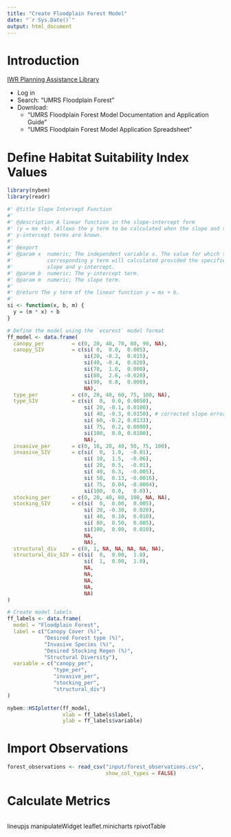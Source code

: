 ```yaml
---
title: "Create Floodplain Forest Model"
date: "`r Sys.Date()`"
output: html_document
---
```


# Introduction

[IWR Planning Assistance Library](https://ecolibrary.planusace.us/)

  -  Log in
  -  Search: "UMRS Floodplain Forest"
  -  Download: 
      -  "UMRS Floodplain Forest Model Documentation and Application Guide"
      -  "UMRS Floodplain Forest Model Application Spreadsheet"

# Define Habitat Suitability Index Values
```r
library(nybem)
library(readr)
```

```r
#' @title Slope Intercept Function
#'
#' @description A linear function in the slope-intercept form 
#' (y = mx +b). Allows the y term to be calculated when the slope and the 
#' y-intercept terms are known. 
#'
#' @export
#' @param x  numeric; The independent variable x. The value for which the 
#'           corresponding y term will calculated provided the specified 
#'           slope and y-intercept.
#' @param b  numeric; The y-intercept term. 
#' @param m  numeric; The slope term. 
#' 
#' @return The y term of the linear function y = mx + b.
#'
si <- function(x, b, m) {
  y = (m * x) + b
}
```

```r
# Define the model using the `ecorest` model format
ff_model <- data.frame(
  canopy_per         = c(0, 20, 40, 70, 80, 90, NA),
  canopy_SIV         = c(si( 0,  0.0,  0.005),
                         si(20, -0.2,  0.015),
                         si(40, -0.4,  0.020),
                         si(70,  1.0,  0.000),
                         si(80,  2.6, -0.020),
                         si(90,  0.8,  0.000),
                         NA),
  type_per           = c(0, 20, 40, 60, 75, 100, NA),
  type_SIV           = c(si(  0,  0.0, 0.0050),
                         si( 20, -0.1, 0.0100),
                         si( 40, -0.3, 0.0150), # corrected slope error
                         si( 60, -0.2, 0.0133),
                         si( 75,  0.2, 0.0080),
                         si(100,  0.0, 0.0100),
                         NA),
  invasive_per       = c(0, 10, 20, 40, 50, 75, 100),
  invasive_SIV       = c(si(  0,  1.0,  -0.01),
                         si( 10,  1.5,  -0.06),
                         si( 20,  0.5,  -0.01),
                         si( 40,  0.3,  -0.005),
                         si( 50,  0.13, -0.0016),
                         si( 75,  0.04, -0.0004),
                         si(100,  0.0,   0.0)),
  stocking_per       = c(0, 20, 40, 80, 100, NA, NA),
  stocking_SIV       = c(si(  0,  0.00,  0.005),
                         si( 20, -0.30,  0.020),
                         si( 40,  0.10,  0.010),
                         si( 80,  0.50,  0.005),
                         si(100,  0.00,  0.010),
                         NA,
                         NA),
  structural_div     = c(0, 1, NA, NA, NA, NA, NA),
  structural_div_SIV = c(si(  0,  0.00,  1.0),
                         si(  1,  0.00,  1.0),
                         NA,
                         NA,
                         NA,
                         NA,
                         NA)
)

# Create model labels
ff_labels <- data.frame(
  model = "Floodplain Forest",
  label = c("Canopy Cover (%)", 
            "Desired Forest type (%)", 
            "Invasive Species (%)", 
            "Desired Stocking Regen (%)",
            "Structural Diversity"),
  variable = c("canopy_per", 
               "type_per", 
               "invasive_per", 
               "stocking_per",
               "structural_div")
)
```

```r
nybem::HSIplotter(ff_model,
                  xlab = ff_labels$label,
                  ylab = ff_labels$variable)
```

# Import Observations
```r
forest_observations <- read_csv("input/forest_observations.csv",
                                show_col_types = FALSE)
```

# Calculate Metrics
```r

```


lineupjs
manipulateWidget
leaflet.minicharts
rpivotTable

